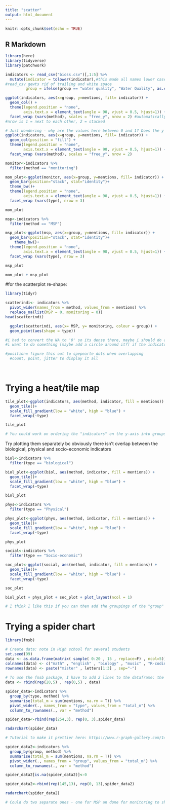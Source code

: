 ```yaml
---
title: "scatter"
output: html_document
---
```


```r
knitr::opts_chunk$set(echo = TRUE)
```

## R Markdown

```r
library(here)
library(tidyverse)
library(patchwork)
```


```r
indicators <- read_csv("bioss.csv")[,1:5] %>% 
  mutate(indicator = tolower(indicator),#this made all names lower case 
#read_csv gewts rid of trailing and white space 
         group = ifelse(group == "water quality", "Water Quality", as.character(group))) #there was two water quality groups so I change them to be just one now.

ggplot(indicators, aes(x=group, y=mentions, fill= indicator)) +
  geom_col() + 
  theme(legend.position = "none",
        axis.text.x = element_text(angle = 90, vjust = 0.5, hjust=1)) + 
  facet_wrap (vars(method), scales = "free_y", nrow = 2) #automatically does same scale to change this adding free scales argment. 
#nrow is 1 = next to each other, 2 = stacked 


```
```r
# Just wondering - why are the values here between 0 and 1? Does the y axis represent the proportion of mentions of each type or??
ggplot(indicators, aes(x=group, y=mentions, fill= indicator)) +
  geom_col(position = "fill") + 
  theme(legend.position = "none",
        axis.text.x = element_text(angle = 90, vjust = 0.5, hjust=1)) + 
  facet_wrap (vars(method), scales = "free_y", nrow = 2) 
```



```r
monitor<-indicators %>% 
  filter(method == "monitoring")

mon_plot<-ggplot(monitor, aes(x=group, y=mentions, fill= indicator)) +
  geom_bar(position="stack", stat="identity")+ 
  theme_bw()+
  theme(legend.position = "none",
        axis.text.x = element_text(angle = 90, vjust = 0.5, hjust=1)) + 
  facet_wrap (vars(type), nrow = 3) 

mon_plot
```
```r
msp<-indicators %>% 
  filter(method == "MSP")

msp_plot<-ggplot(msp, aes(x=group, y=mentions, fill= indicator)) +
  geom_bar(position="stack", stat="identity")+ 
    theme_bw()+
  theme(legend.position = "none",
        axis.text.x = element_text(angle = 90, vjust = 0.5, hjust=1)) + 
  facet_wrap (vars(type), nrow = 3) 

msp_plot
```
```r
mon_plot + msp_plot
```


#for the scatterplot re-shape:
```r
library(tidyr)

scatterindi<- indicators %>% 
  pivot_wider(names_from = method, values_from = mentions) %>% 
  replace_na(list(MSP = 0, monitoring = 0)) 
head(scatterindi)

```

```r
  ggplot(scatterindi, aes(x= MSP, y= monitoring, colour = group)) + 
  geom_point(aes(shape = type))

#i had to convert the NA to '0' so its dense there, maybe i should do a thing about this? 
#i want to do something [maybe add a circle around it?] if the indicator is one that is both MSP and monitoring, unsure of how~!

#position= figure this out to spepearte dots when overlapping
  #count, point, jitter to display it all 

  
```

# Trying a heat/tile map

```r
tile_plot<-ggplot(indicators, aes(method, indicator, fill = mentions)) +
  geom_tile()+
  scale_fill_gradient(low = "white", high = "blue") +
  facet_wrap(~type)

tile_plot

# You could work on ordering the "indicators" on the y-axis into groups based on the "group" column and labelling that on the y-axis to make it clear what braod categories each fall into
```

Try plotting them separately bc obviously there isn't overlap between the biological, physical and socio-economic indicators
```r
biol<-indicators %>% 
  filter(type == "biological")

biol_plot<-ggplot(biol, aes(method, indicator, fill = mentions)) +
  geom_tile()+
  scale_fill_gradient(low = "white", high = "blue") +
  facet_wrap(~type)

biol_plot
```

```r
phys<-indicators %>% 
  filter(type == "Physical")

phys_plot<-ggplot(phys, aes(method, indicator, fill = mentions)) +
  geom_tile()+
  scale_fill_gradient(low = "white", high = "blue") +
  facet_wrap(~type)

phys_plot
```

```r
social<-indicators %>% 
  filter(type == "Socio-economic")

soc_plot<-ggplot(social, aes(method, indicator, fill = mentions)) +
  geom_tile()+
  scale_fill_gradient(low = "white", high = "blue") +
  facet_wrap(~type)

soc_plot
```

```r
biol_plot + phys_plot + soc_plot + plot_layout(ncol = 1)

# I think I like this if you can then add the groupings of the "group" types along the y-axis as well (you would need to reorder the y-axis names based on the "group" then could add in the group in powerpoint or illustrator afterwards)
```


# Trying a spider chart

```r
library(fmsb)

# Create data: note in High school for several students
set.seed(99)
data <- as.data.frame(matrix( sample( 0:20 , 15 , replace=F) , ncol=5))
colnames(data) <- c("math" , "english" , "biology" , "music" , "R-coding" )
rownames(data) <- paste("mister" , letters[1:3] , sep="-")
 
# To use the fmsb package, I have to add 2 lines to the dataframe: the max and min of each variable to show on the plot!
data <- rbind(rep(20,5) , rep(0,5) , data)

spider_data<-indicators %>% 
  group_by(type, method) %>% 
  summarise(total_m = sum(mentions, na.rm = T)) %>% 
  pivot_wider(., names_from = "type", values_from = "total_m") %>% 
  column_to_rownames(., var = "method")

spider_data<-rbind(rep(254,3), rep(0, 3),spider_data)

radarchart(spider_data)

# Tutorial to make it prettier here: https://www.r-graph-gallery.com/143-spider-chart-with-saveral-individuals.html

spider_data2<-indicators %>% 
  group_by(group, method) %>% 
  summarise(total_m = sum(mentions, na.rm = T)) %>% 
  pivot_wider(., names_from = "group", values_from = "total_m") %>% 
  column_to_rownames(., var = "method")

spider_data2[is.na(spider_data2)]<-0

spider_data2<-rbind(rep(145,13), rep(0, 13),spider_data2)

radarchart(spider_data2)

# Could do two separate ones - one for MSP an done for monitoring to show overlap of biol, phys and socio indicators if there is any
```


